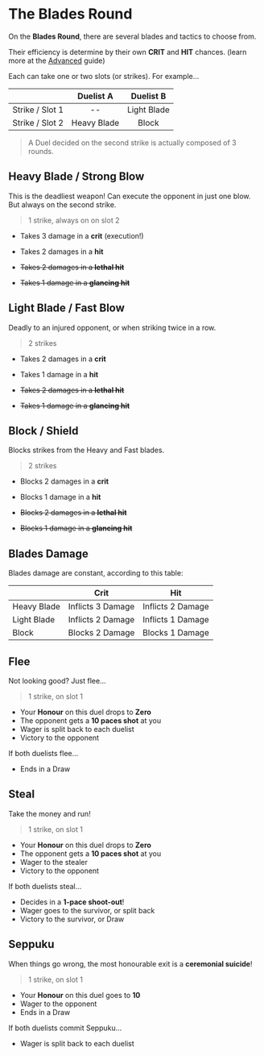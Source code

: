 # The Blades Round

On the **Blades Round**, there are several blades and tactics to choose from.

Their efficiency is determine by their own **CRIT** and **HIT** chances.
(learn more at the [Advanced](/pistols/advanced) guide)

Each can take one or two slots (or strikes). For example...

|                 | Duelist A   | Duelist B   |
|-----------------|:-----------:|:-----------:|
| Strike / Slot 1 | --          | Light Blade |
| Strike / Slot 2 | Heavy Blade | Block       |

> A Duel decided on the second strike is actually composed of 3 rounds.


## Heavy Blade / Strong Blow
This is the deadliest weapon! Can execute the opponent in just one blow. But always on the second strike.

> 1 strike, always on on slot 2

* Takes 3 damage in a **crit** (execution!)
* Takes 2 damages in a **hit**

* ~~Takes 2 damages in a **lethal hit**~~
* ~~Takes 1 damage in a **glancing hit**~~


## Light Blade / Fast Blow
Deadly to an injured opponent, or when striking twice in a row.

> 2 strikes

* Takes 2 damages in a **crit**
* Takes 1 damage in a **hit**

* ~~Takes 2 damages in a **lethal hit**~~
* ~~Takes 1 damage in a **glancing hit**~~

## Block / Shield
Blocks strikes from the Heavy and Fast blades.

> 2 strikes

* Blocks 2 damages in a **crit**
* Blocks 1 damage in a **hit**

* ~~Blocks 2 damages in a **lethal hit**~~
* ~~Blocks 1 damage in a **glancing hit**~~


## Blades Damage

Blades damage are constant, according to this table:

|             | Crit              | Hit               |
|-------------|:-----------------:|:-----------------:|
| Heavy Blade | Inflicts 3 Damage | Inflicts 2 Damage |
| Light Blade | Inflicts 2 Damage | Inflicts 1 Damage |
| Block       | Blocks 2 Damage   | Blocks 1 Damage   |



## Flee
Not looking good? Just flee...

> 1 strike, on slot 1

* Your **Honour** on this duel drops to **Zero**
* The opponent gets a **10 paces shot** at you
* Wager is split back to each duelist
* Victory to the opponent

If both duelists flee...

* Ends in a Draw


## Steal
Take the money and run!

> 1 strike, on slot 1

* Your **Honour** on this duel drops to **Zero**
* The opponent gets a **10 paces shot** at you
* Wager to the stealer
* Victory to the opponent

If both duelists steal...

* Decides in a **1-pace shoot-out**!
* Wager goes to the survivor, or split back
* Victory to the survivor, or Draw


## Seppuku
When things go wrong, the most honourable exit is a **ceremonial suicide**!

> 1 strike, on slot 1

* Your **Honour** on this duel goes to **10**
* Wager to the opponent
* Ends in a Draw

If both duelists commit Seppuku...

* Wager is split back to each duelist
